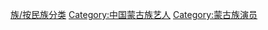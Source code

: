 [[Category:中國少數民族演員|族/按民族分类]]
[[Category:中国蒙古族艺人|Category:中国蒙古族艺人]]
[[Category:蒙古族演员|Category:蒙古族演员]]